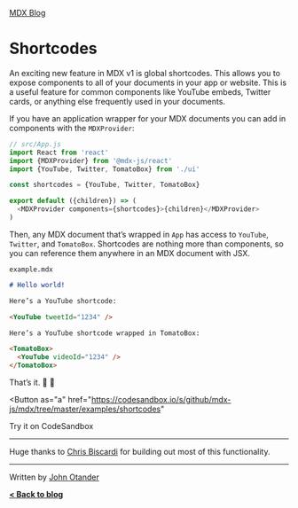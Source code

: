 
[MDX Blog](/blog)

# Shortcodes

An exciting new feature in MDX v1 is global shortcodes. This
allows you to expose components to all of your documents in
your app or website. This is a useful feature for common
components like YouTube embeds, Twitter cards, or anything
else frequently used in your documents.

If you have an application wrapper for your MDX documents
you can add in components with the `MDXProvider`:

```js
// src/App.js
import React from 'react'
import {MDXProvider} from '@mdx-js/react'
import {YouTube, Twitter, TomatoBox} from './ui'

const shortcodes = {YouTube, Twitter, TomatoBox}

export default ({children}) => (
  <MDXProvider components={shortcodes}>{children}</MDXProvider>
)
```

Then, any MDX document that’s wrapped in `App` has access to
`YouTube`, `Twitter`, and `TomatoBox`. Shortcodes are nothing
more than components, so you can reference them anywhere in an
MDX document with JSX.

`example.mdx`

```md
# Hello world!

Here’s a YouTube shortcode:

<YouTube tweetId="1234" />

Here’s a YouTube shortcode wrapped in TomatoBox:

<TomatoBox>
  <YouTube videoId="1234" />
</TomatoBox>
```

That’s it. :tada: :rocket:

<Button
  as="a"
  href="https://codesandbox.io/s/github/mdx-js/mdx/tree/master/examples/shortcodes"
>
  Try it on CodeSandbox
</Button>

---

Huge thanks to [Chris Biscardi](https://christopherbiscardi.com)
for building out most of this functionality.

---

Written by [John Otander](https://johno.com)

**[&lt; Back to blog](/blog)**
